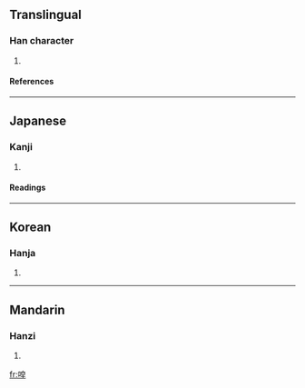 ==Translingual==
===Han character===
{{Han char|rn=30|rad=口|as=07|sn=10|four=|canj=口竹日十 (RHAJ), XX口竹日 (XXRHA)}}
# {{defn|Han}}
====References====
{{Han ref|kx=0193.051|dkj=03742|dj=0413.120|hdz=10631.060|uh=5515|ud=21781}}
----
==Japanese==
===Kanji===
{{ja-kanji|grade=|rs=口07}}
# {{defn|Japanese}} 
====Readings====
{{ja-readings|on=[[そう]] (sō)|kun=[[さわがしい]] (sawagashii)}}
----
==Korean==
===Hanja===
{{ko-hanja|hangeul=조|rv=jo|mr=cho}}
# {{defn|Korean}}
----
==Mandarin==
===Hanzi===
{{cmn-hanzi|pin=[[gòng]] (gong4), [[zào]] (zao4)|wg=kung<sup>4</sup>, tsao<sup>4</sup>}}
# {{defn|Mandarin}}

[[fr:唕]]